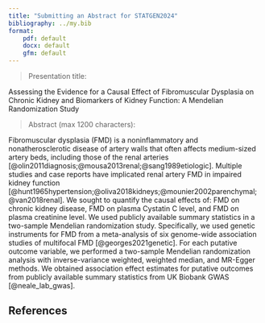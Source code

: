 ```yaml
---
title: "Submitting an Abstract for STATGEN2024"
bibliography: ../my.bib
format: 
    pdf: default
    docx: default
    gfm: default
---
```







> Presentation title: 

Assessing the Evidence for a Causal Effect of Fibromuscular Dysplasia on Chronic Kidney and Biomarkers of Kidney Function: A Mendelian Randomization Study

> Abstract (max 1200 characters):

Fibromuscular dysplasia (FMD) is a noninflammatory and nonatherosclerotic disease of artery walls that often affects medium-sized artery beds, including those of the renal arteries [@olin2011diagnosis;@mousa2013renal;@sang1989etiologic]. 
Multiple studies and case reports have implicated renal artery FMD in impaired kidney function [@hunt1965hypertension;@oliva2018kidneys;@mounier2002parenchymal;@van2018renal]. We sought to quantify 
the causal effects of: FMD on chronic kidney disease, FMD on plasma Cystatin C level, and FMD on plasma creatinine level. 
We used publicly available summary statistics in a two-sample Mendelian randomization study. 
Specifically, we used genetic instruments for FMD from a meta-analysis of six genome-wide association studies of multifocal FMD [@georges2021genetic]. 
For each putative outcome variable, we performed a two-sample Mendelian randomization analysis with inverse-variance weighted, weighted median, and MR-Egger methods. We obtained association effect estimates for putative outcomes from publicly available summary statistics from UK Biobank GWAS [@neale_lab_gwas].





## References

